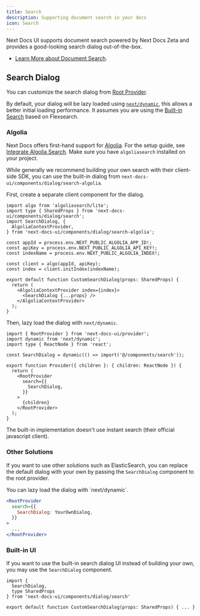```yaml
---
title: Search
description: Supporting document search in your docs
icon: Search
---
```


Next Docs UI supports document search powered by Next Docs Zeta and provides a
good-looking search dialog out-of-the-box.

- [Learn More about Document Search](/docs/headless/search).

## Search Dialog

You can customize the search dialog from
[Root Provider](/docs/ui/blocks/root-provider).

By default, your dialog will be lazy loaded using
[`next/dynamic`](https://nextjs.org/docs/app/building-your-application/optimizing/lazy-loading),
this allows a better initial loading performance. It assumes you are using the [Built-in Search](/docs/headless/search/flexsearch) based on Flexsearch.

### Algolia

Next Docs offers first-hand support for [Algolia](https://algolia.com). For
the setup guide, see [Integrate Algolia Search](/docs/headless/search/algolia). Make sure you have `algoliasearch` installed on your project.

While generally we recommend building your own search with their client-side
SDK, you can use the built-in dialog from
`next-docs-ui/components/dialog/search-algolia`.

First, create a separate client component for the dialog.

```tsx title="Client Component"
import algo from 'algoliasearch/lite';
import type { SharedProps } from 'next-docs-ui/components/dialog/search';
import SearchDialog, {
  AlgoliaContextProvider,
} from 'next-docs-ui/components/dialog/search-algolia';

const appId = process.env.NEXT_PUBLIC_ALGOLIA_APP_ID!;
const apiKey = process.env.NEXT_PUBLIC_ALGOLIA_API_KEY!;
const indexName = process.env.NEXT_PUBLIC_ALGOLIA_INDEX!;

const client = algo(appId, apiKey);
const index = client.initIndex(indexName);

export default function CustomSearchDialog(props: SharedProps) {
  return (
    <AlgoliaContextProvider index={index}>
      <SearchDialog {...props} />
    </AlgoliaContextProvider>
  );
}
```

Then, lazy load the dialog with `next/dynamic`.

```tsx title="Provider (Client Component)"
import { RootProvider } from 'next-docs-ui/provider';
import dynamic from 'next/dynamic';
import type { ReactNode } from 'react';

const SearchDialog = dynamic(() => import('@/components/search'));

export function Provider({ children }: { children: ReactNode }) {
  return (
    <RootProvider
      search={{
        SearchDialog,
      }}
    >
      {children}
    </RootProvider>
  );
}
```

<Callout title="Note" className='mt-4'>

The built-in implementation doesn't use instant search (their official
javascript client).

</Callout>

### Other Solutions

If you want to use other solutions such as ElasticSearch, you can replace the
default dialog with your own by passing the `SearchDialog` component to the root
provider.

<Callout title="Tip" className="mb-4">
  You can lazy load the dialog with `next/dynamic`.
</Callout>

```jsx
<RootProvider
  search={{
    SearchDialog: YourOwnDialog,
  }}
>
  ...
</RootProvider>
```

### Built-in UI

If you want to use the built-in search dialog UI instead of building your own,
you may use the `SearchDialog` component.

```tsx
import {
  SearchDialog,
  type SharedProps
} from 'next-docs-ui/components/dialog/search'

export default function CustomSearchDialog(props: SharedProps) { ... }
```
